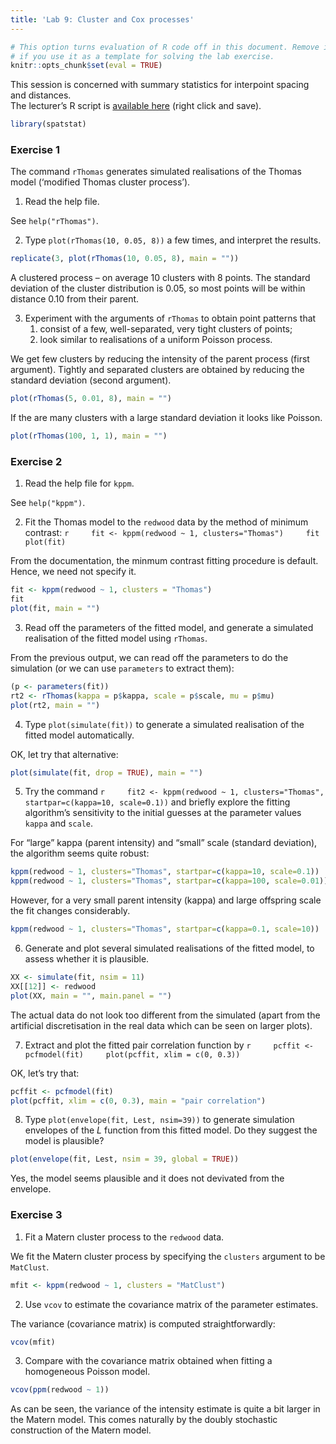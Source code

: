 ```yaml
---
title: 'Lab 9: Cluster and Cox processes'
---
```


```r
# This option turns evaluation of R code off in this document. Remove it
# if you use it as a template for solving the lab exercise.
knitr::opts_chunk$set(eval = TRUE)
```

This session is concerned with summary statistics for interpoint
spacing and distances.  
The lecturer's R script is [available here](https://raw.githubusercontent.com/spatstat/SSAI2017/master/Scripts/script09.R) (right click and save).

```r
library(spatstat)
```

### Exercise 1

The command `rThomas` generates simulated realisations of
the Thomas model (‘modified Thomas cluster process’).

1.  Read the help file.

See `help("rThomas")`.

2.  Type `plot(rThomas(10, 0.05, 8))` a few times, and
    interpret the results.

```r
replicate(3, plot(rThomas(10, 0.05, 8), main = ""))
```

A clustered process -- on average 10 clusters with 8 points. The standard deviation of the cluster distribution is 0.05, so most points will be within distance 0.10 from their parent.

3.  Experiment with the arguments of `rThomas` to obtain
    point patterns that
    1.  consist of a few, well-separated, very tight clusters of
        points;
    2.  look similar to realisations of a uniform Poisson process.

We get few clusters by reducing the intensity of the parent process (first argument).
Tightly and separated clusters are obtained by reducing the standard deviation (second argument).

```r
plot(rThomas(5, 0.01, 8), main = "")
```

If the are many clusters with a large standard deviation it looks like Poisson.

```r
plot(rThomas(100, 1, 1), main = "")
```


### Exercise 2

1.  Read the help file for `kppm`.

See `help("kppm")`.

2.  Fit the Thomas model to the `redwood` data by the
    method of minimum contrast:
    ```r
    fit <- kppm(redwood ~ 1, clusters="Thomas")
    fit
    plot(fit)
    ```

From the documentation, the minmum contrast fitting procedure is default. Hence, we need not specify it.

```r
fit <- kppm(redwood ~ 1, clusters = "Thomas")
fit
plot(fit, main = "") 
```

3.  Read off the parameters of the fitted model, and generate a
    simulated realisation of the fitted model using `rThomas`.

From the previous output, we can read off the parameters to do the simulation
(or we can use `parameters` to extract them):

```r
(p <- parameters(fit))
rt2 <- rThomas(kappa = p$kappa, scale = p$scale, mu = p$mu)
plot(rt2, main = "")
```

4.  Type `plot(simulate(fit))` to generate a simulated realisation
    of the fitted model automatically.

OK, let try that alternative:

```r
plot(simulate(fit, drop = TRUE), main = "")
```

5.  Try the command
    ```r
    fit2 <- kppm(redwood ~ 1, clusters="Thomas", startpar=c(kappa=10, scale=0.1))
    ```
    and briefly explore the fitting algorithm’s sensitivity to the
    initial guesses at the parameter values `kappa` and `scale`.

For "large" kappa (parent intensity) and "small" scale (standard deviation), the 
algorithm seems quite robust:
```r
kppm(redwood ~ 1, clusters="Thomas", startpar=c(kappa=10, scale=0.1))
kppm(redwood ~ 1, clusters="Thomas", startpar=c(kappa=100, scale=0.01))
```

However, for a very small parent intensity (kappa) and large offspring scale the
fit changes considerably.

```r
kppm(redwood ~ 1, clusters="Thomas", startpar=c(kappa=0.1, scale=10))
```

6.  Generate and plot several simulated realisations of the fitted
    model, to assess whether it is plausible.

```r
XX <- simulate(fit, nsim = 11)
XX[[12]] <- redwood
plot(XX, main = "", main.panel = "")
```

The actual data do not look too different from the simulated (apart from the
artificial discretisation in the real data which can be seen on larger plots).

7.  Extract and plot the fitted pair correlation function by
    ```r
    pcffit <- pcfmodel(fit)
    plot(pcffit, xlim = c(0, 0.3))
    ```

OK, let's try that:

```r
pcffit <- pcfmodel(fit)
plot(pcffit, xlim = c(0, 0.3), main = "pair correlation")
```

8.  Type `plot(envelope(fit, Lest, nsim=39))` to generate simulation
    envelopes of the $L$ function from this fitted model. Do they
    suggest the model is plausible?

```r
plot(envelope(fit, Lest, nsim = 39, global = TRUE))
```

Yes, the model seems plausible and it does not devivated from the envelope.


### Exercise 3

1.  Fit a Matern cluster process to the `redwood` data.

We fit the Matern cluster process by specifying the `clusters` argument to be `MatClust`.

```r
mfit <- kppm(redwood ~ 1, clusters = "MatClust")
```

2.  Use `vcov` to estimate the covariance matrix of the parameter estimates.

The variance (covariance matrix) is computed straightforwardly:

```r
vcov(mfit)
```

3.  Compare with the covariance matrix obtained when fitting a homogeneous Poisson model.

```r
vcov(ppm(redwood ~ 1))
```

As can be seen, the variance of the intensity estimate is quite a bit larger in the Matern model. This comes naturally by the doubly stochastic construction of the Matern model.
